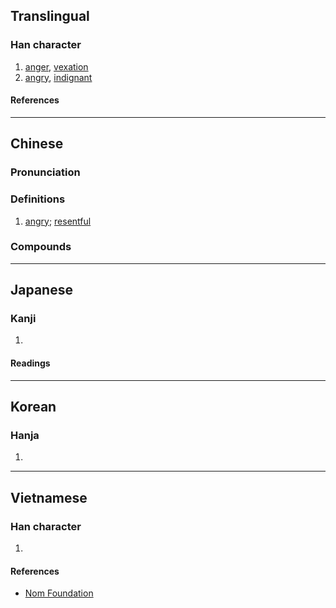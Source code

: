 {{character info}}
==Translingual==

===Han character===
{{Han char|rn=61|rad=心|as=08|sn=11|four=94041|canj=PGTJ|ids=⿰忄幸}}

# [[anger]], [[vexation]]
# [[angry]], [[indignant]]

====References====
{{Han ref|kx=0389.120|dkj=10737|dj=0722.170|hdz=42313.050|uh=60BB}}

----

==Chinese==
{{zh-forms}}

===Pronunciation===
{{zh-pron
|m=xìng
|c=hang6,hang5
|mc=y
|oc=y
|cat=a
}}

===Definitions===
{{zh-hanzi}}

# {{lb|zh|literary}} [[angry]]; [[resentful]]

===Compounds===
{{zh-der|悻然|悻悻|悻悻而去|肉眉悻眼|肉頭悻腦}}

----

==Japanese==

===Kanji===
{{ja-kanji|grade=|rs=心08}}

# {{rfdef|ja|sort=心08}}

====Readings====
{{ja-readings
|on=けい, ぎょう, こう
|kun=もとる
}}

----

==Korean==

===Hanja===
{{ko-hanja|행}}

# {{rfdef|ko|sort=心08}}

----

==Vietnamese==

===Han character===
{{vi-readings|rs=心08|reading=hãnh}}

# {{rfdef|vi|sort=心08}}

====References====
* [http://nomfoundation.org/common/nom_details.php?codepoint=60bb Nom Foundation]